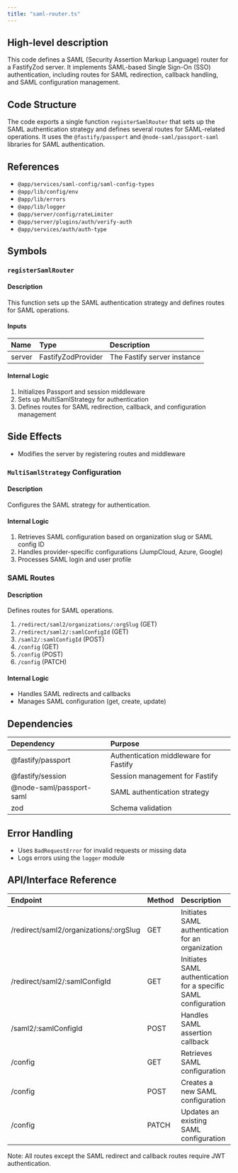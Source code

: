 ```yaml
---
title: "saml-router.ts"
---
```


## High-level description
This code defines a SAML (Security Assertion Markup Language) router for a FastifyZod server. It implements SAML-based Single Sign-On (SSO) authentication, including routes for SAML redirection, callback handling, and SAML configuration management.

## Code Structure
The code exports a single function `registerSamlRouter` that sets up the SAML authentication strategy and defines several routes for SAML-related operations. It uses the `@fastify/passport` and `@node-saml/passport-saml` libraries for SAML authentication.

## References
- `@app/services/saml-config/saml-config-types`
- `@app/lib/config/env`
- `@app/lib/errors`
- `@app/lib/logger`
- `@app/server/config/rateLimiter`
- `@app/server/plugins/auth/verify-auth`
- `@app/services/auth/auth-type`

## Symbols

### `registerSamlRouter`
#### Description
This function sets up the SAML authentication strategy and defines routes for SAML operations.

#### Inputs
| Name | Type | Description |
|:-----|:-----|:------------|
| server | FastifyZodProvider | The Fastify server instance |

#### Internal Logic
1. Initializes Passport and session middleware
2. Sets up MultiSamlStrategy for authentication
3. Defines routes for SAML redirection, callback, and configuration management

## Side Effects
- Modifies the server by registering routes and middleware

### `MultiSamlStrategy` Configuration
#### Description
Configures the SAML strategy for authentication.

#### Internal Logic
1. Retrieves SAML configuration based on organization slug or SAML config ID
2. Handles provider-specific configurations (JumpCloud, Azure, Google)
3. Processes SAML login and user profile

### SAML Routes
#### Description
Defines routes for SAML operations.

1. `/redirect/saml2/organizations/:orgSlug` (GET)
2. `/redirect/saml2/:samlConfigId` (GET)
3. `/saml2/:samlConfigId` (POST)
4. `/config` (GET)
5. `/config` (POST)
6. `/config` (PATCH)

#### Internal Logic
- Handles SAML redirects and callbacks
- Manages SAML configuration (get, create, update)

## Dependencies
| Dependency | Purpose |
|:-----------|:--------|
| @fastify/passport | Authentication middleware for Fastify |
| @fastify/session | Session management for Fastify |
| @node-saml/passport-saml | SAML authentication strategy |
| zod | Schema validation |

## Error Handling
- Uses `BadRequestError` for invalid requests or missing data
- Logs errors using the `logger` module

## API/Interface Reference
| Endpoint | Method | Description |
|:---------|:-------|:------------|
| /redirect/saml2/organizations/:orgSlug | GET | Initiates SAML authentication for an organization |
| /redirect/saml2/:samlConfigId | GET | Initiates SAML authentication for a specific SAML configuration |
| /saml2/:samlConfigId | POST | Handles SAML assertion callback |
| /config | GET | Retrieves SAML configuration |
| /config | POST | Creates a new SAML configuration |
| /config | PATCH | Updates an existing SAML configuration |

Note: All routes except the SAML redirect and callback routes require JWT authentication.
